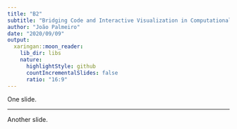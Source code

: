 ```yaml
---
title: "B2"
subtitle: "Bridging Code and Interactive Visualization in Computational Notebooks"
author: "João Palmeiro"
date: "2020/09/09"
output:
  xaringan::moon_reader:
    lib_dir: libs
    nature:
      highlightStyle: github
      countIncrementalSlides: false
      ratio: "16:9"
---
```


One slide.

---

Another slide.
